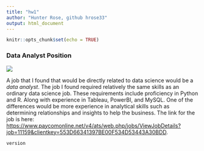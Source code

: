 ```yaml
---
title: "hw1"
author: "Hunter Rose, github hrose33"
output: html_document
---
```


```r
knitr::opts_chunk$set(echo = TRUE)
```

### **Data Analyst Position**
![](what-is-data-science.jpg)
  
A job that I found that would be directly related to data science would be a *data analyst*. The job I found required relatively the same skills as an ordinary data science job. These requirements include proficiency in Python and R. Along with experience in Tableau, PowerBI, and MySQL. One of the differences would be more experience in analytical skills such as determining relationships and insights to help the business. The link for the job is here: <https://www.paycomonline.net/v4/ats/web.php/jobs/ViewJobDetails?job=11159&clientkey=553D66341397BE00F534D53443A30BDD>. 

```r
version
```
